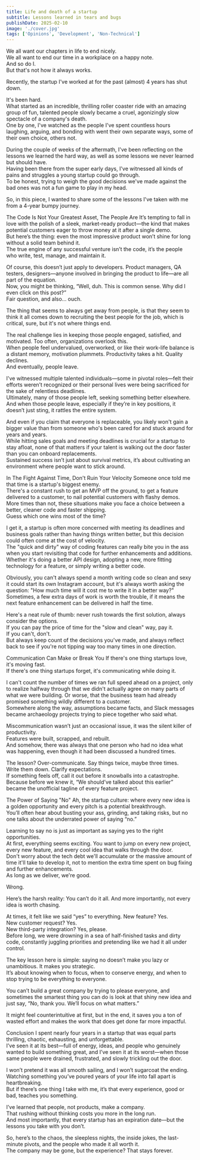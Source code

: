 ```yaml
---
title: Life and death of a startup
subtitle: Lessons learned in tears and bugs
publishDate: 2025-02-10
image: './cover.jpg'
tags: ['Opinions', 'Development', 'Non-Technical']
---
```


We all want our chapters in life to end nicely.\
We all want to end our time in a workplace on a happy note.\
And so do I.\
But that's not how it always works.

Recently, the startup I've worked at for the past (almost) 4 years has shut down.

It's been hard.\
What started as an incredible, thrilling roller coaster ride with an amazing group of fun, talented people slowly became a cruel, agonizingly slow spectacle of a company's death.\
One by one, I've watched as the people I've spent countless hours laughing, arguing, and bonding with went their own separate ways, some of their own choice, others not.

During the couple of weeks of the aftermath, I've been reflecting on the lessons we learned the hard way, as well as some lessons we never learned but should have.\
Having been there from the super early days, I've witnessed all kinds of pains and struggles a young startup could go through.\
To be honest, trying to weigh the good decisions we've made against the bad ones was not a fun game to play in my head.

So, in this piece, I wanted to share some of the lessons I've taken with me from a 4-year bumpy journey.

<Heading>The Code Is Not Your Greatest Asset, The People Are</Heading>
It’s tempting to fall in love with the polish of a sleek, market-ready product—the kind that makes potential customers eager to throw money at it after a single demo.\
But here’s the thing: even the most impressive product won’t shine for long without a solid team behind it.\
The true engine of any successful venture isn’t the code, it’s the people who write, test, manage, and maintain it.

Of course, this doesn’t just apply to developers. Product managers, QA testers, designers—anyone involved in bringing the product to life—are all part of the equation.\
Now, you might be thinking, “Well, duh. This is common sense. Why did I even click on this post?”\
Fair question, and also... ouch.

The thing that seems to always get away from people, is that they seem to think it all comes down to recruiting the best people for the job, which is critical, sure, but it's not where things end.

The real challenge lies in keeping those people engaged, satisfied, and motivated. Too often, organizations overlook this.\
When people feel undervalued, overworked, or like their work-life balance is a distant memory, motivation plummets. Productivity takes a hit. Quality declines.\
And eventually, people leave.

I've witnessed multiple talented individuals—some in pivotal roles—felt their efforts weren’t recognized or their personal lives were being sacrificed for the sake of relentless deadlines.\
Ultimately, many of those people left, seeking something better elsewhere.\
And when those people leave, especially if they’re in key positions, it doesn’t just sting, it rattles the entire system.

And even if you claim that everyone is replaceable, you likely won't gain a bigger value than from someone who's been cared for and stuck around for years and years.\
While hitting sales goals and meeting deadlines is crucial for a startup to stay afloat, none of that matters if your talent is walking out the door faster than you can onboard replacements.\
Sustained success isn’t just about survival metrics, it’s about cultivating an environment where people want to stick around.

<Heading>In The Fight Against Time, Don't Ruin Your Velocity</Heading>
Someone once told me that time is a startup's biggest enemy.\
There's a constant rush to get an MVP off the ground, to get a feature delivered to a customer, to nail potential customers with flashy demos.\
More times than not, these situations make you face a choice between a better, cleaner code and faster shipping.\
Guess which one wins most of the time?

I get it, a startup is often more concerned with meeting its deadlines and business goals rather than having things written better, but this decision could often come at the cost of velocity.\
The "quick and dirty" way of coding features can really bite you in the ass when you start revisiting that code for further enhancements and additions.\
Whether it's doing a better API design, adopting a new, more fitting technology for a feature, or simply writing a better code.

Obviously, you can't always spend a month writing code so clean and sexy it could start its own Instagram account, but it's always worth asking the question: "How much time will it cost me to write it in a better way?"\
Sometimes, a few extra days of work is worth the trouble, if it means the next feature enhancement can be delivered in half the time.

Here's a neat rule of thumb: never rush towards the first solution, always consider the options.\
If you can pay the price of time for the "slow and clean" way, pay it.\
If you can't, don't.\
But always keep count of the decisions you've made, and always reflect back to see if you're not tipping way too many times in one direction.

<Heading>Communication Can Make or Break You</Heading>
If there's one thing startups love, it's moving fast.\
If there's one thing startups forget, it's communicating while doing it.

I can't count the number of times we ran full speed ahead on a project, only to realize halfway through that we didn't actually agree on many parts of what we were building. Or worse, that the business team had already promised something wildly different to a customer.\
Somewhere along the way, assumptions became facts, and Slack messages became archaeology projects trying to piece together who said what.

Miscommunication wasn’t just an occasional issue, it was the silent killer of productivity.\
Features were built, scrapped, and rebuilt.\
And somehow, there was always that one person who had no idea what was happening, even though it had been discussed a hundred times.

The lesson? Over-communicate. Say things twice, maybe three times.\
Write them down. Clarify expectations.\
If something feels off, call it out before it snowballs into a catastrophe.\
Because before we knew it, “We should’ve talked about this earlier” became the unofficial tagline of every feature project.

<Heading>The Power of Saying "No"</Heading>
Ah, the startup culture: where every new idea is a golden opportunity and every pitch is a potential breakthrough.\
You’ll often hear about busting your ass, grinding, and taking risks, but no one talks about the underrated power of saying “no.”

Learning to say no is just as important as saying yes to the right opportunities.\
At first, everything seems exciting. You want to jump on every new project, every new feature, and every cool idea that walks through the door.\
Don't worry about the tech debt we'll accumulate or the massive amount of time it'll take to develop it, not to mention the extra time spent on bug fixing and further enhancements.\
As long as we deliver, we're good.

Wrong.

Here’s the harsh reality: You can’t do it all. And more importantly, not every idea is worth chasing.

At times, it felt like we said “yes” to everything. New feature? Yes.\
New customer request? Yes.\
New third-party integration? Yes, please.\
Before long, we were drowning in a sea of half-finished tasks and dirty code, constantly juggling priorities and pretending like we had it all under control.

The key lesson here is simple: saying no doesn’t make you lazy or unambitious. It makes you strategic.\
It’s about knowing when to focus, when to conserve energy, and when to stop trying to be everything to everyone.

You can’t build a great company by trying to please everyone, and sometimes the smartest thing you can do is look at that shiny new idea and just say, “No, thank you. We’ll focus on what matters.”

It might feel counterintuitive at first, but in the end, it saves you a ton of wasted effort and makes the work that does get done far more impactful.

<Heading>Conclusion</Heading>
I spent nearly four years in a startup that was equal parts thrilling, chaotic, exhausting, and unforgettable.\
I’ve seen it at its best—full of energy, ideas, and people who genuinely wanted to build something great, and I’ve seen it at its worst—when those same people were drained, frustrated, and slowly trickling out the door.

I won’t pretend it was all smooth sailing, and I won’t sugarcoat the ending.\
Watching something you’ve poured years of your life into fall apart is heartbreaking.\
But if there’s one thing I take with me, it’s that every experience, good or bad, teaches you something.

I’ve learned that people, not products, make a company.\
That rushing without thinking costs you more in the long run.\
And most importantly, that every startup has an expiration date—but the lessons you take with you don’t.

So, here’s to the chaos, the sleepless nights, the inside jokes, the last-minute pivots, and the people who made it all worth it.\
The company may be gone, but the experience? That stays forever.